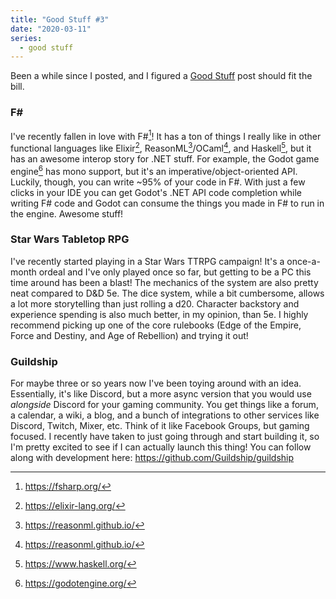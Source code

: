 ```yaml
---
title: "Good Stuff #3"
date: "2020-03-11"
series:
  - good stuff
---
```


Been a while since I posted, and I figured a [Good Stuff](/series/good-stuff) post should fit the bill.

### F&#35;

I've recently fallen in love with F#[^1]!
It has a ton of things I really like in other functional languages like Elixir[^2], ReasonML[^3]/OCaml[^3], and Haskell[^5], but it has an awesome interop story for .NET stuff.
For example, the Godot game engine[^6] has mono support, but it's an imperative/object-oriented API.
Luckily, though, you can write ~95% of your code in F#.
With just a few clicks in your IDE you can get Godot's .NET API code completion while writing F# code and Godot can consume the things you made in F# to run in the engine.
Awesome stuff!

### Star Wars Tabletop RPG

I've recently started playing in a Star Wars TTRPG campaign!
It's a once-a-month ordeal and I've only played once so far, but getting to be a PC this time around has been a blast!
The mechanics of the system are also pretty neat compared to D&D 5e.
The dice system, while a bit cumbersome, allows a lot more storytelling than just rolling a d20.
Character backstory and experience spending is also much better, in my opinion, than 5e.
I highly recommend picking up one of the core rulebooks (Edge of the Empire, Force and Destiny, and Age of Rebellion) and trying it out!

### Guildship

For maybe three or so years now I've been toying around with an idea.
Essentially, it's like Discord, but a more async version that you would use _alongside_ Discord for your gaming community.
You get things like a forum, a calendar, a wiki, a blog, and a bunch of integrations to other services like Discord, Twitch, Mixer, etc.
Think of it like Facebook Groups, but gaming focused.
I recently have taken to just going through and start building it, so I'm pretty excited to see if I can actually launch this thing!
You can follow along with development here: https://github.com/Guildship/guildship

[^1]: https://fsharp.org/
[^2]: https://elixir-lang.org/
[^3]: https://reasonml.github.io/
[^4]: https://ocaml.org/
[^5]: https://www.haskell.org/
[^6]: https://godotengine.org/
